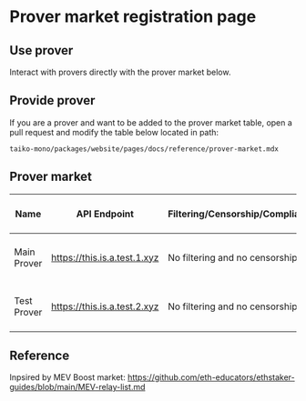 # Prover market registration page

## Use prover

Interact with provers directly with the prover market below. 

## Provide prover

If you are a prover and want to be added to the prover market table, open a pull request and modify the table below located in path:
```
taiko-mono/packages/website/pages/docs/reference/prover-market.mdx
```

## Prover market

| Name        | API  Endpoint                | Filtering/Censorship/Compliance | MEV Strategies/Ethical considerations                | Prover software                   | Profit sharing model |
| ----------- | ---------------------------- | ------------------------------  | ---------------------------------------------------- | --------------------------------- | -------------------- |
| Main Prover | https://this.is.a.test.1.xyz | No filtering and no censorship  | Maximize prover payout by including all valid blocks | https://this.is.a.test.link.1.xyz | 100% to prover       |
| Test Prover | https://this.is.a.test.2.xyz | No filtering and no censorship  | Maximize prover payout by including all valid blocks | https://this.is.a.test.link.2.xyz | 100% to prover       |

## Reference

Inpsired by MEV Boost market:
https://github.com/eth-educators/ethstaker-guides/blob/main/MEV-relay-list.md